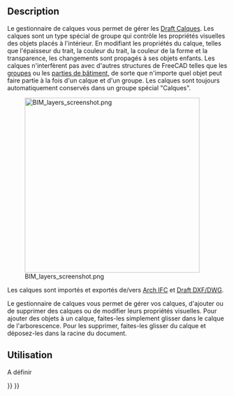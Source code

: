 <languages/>

{{Docnav/fr
|[[Draft_Layer/fr|Calque]]
|[[Draft_AddNamedGroup/fr|Groupe nommé]]
|[[Draft_Workbench/fr|Atelier Draft]]
|IconL=Draft_Layer.svg
|IconR=Draft_AddNamedGroup.svg
|IconC=Workbench_Draft.svg
}}

{{GuiCommand/fr
|Name=Draft LayerManager
|Name/fr=Draft Gestionnaire de calques
|MenuLocation=Utilitaires → Gérer les calques...
|Workbenches=[[Draft_Workbench/fr|Draft]]
|Version=0.21
|SeeAlso=[[BIM_Workbench/fr|Atelier BIM]], [[Draft_Layer/fr|Draft Calque]]
}}

==Description==

Le gestionnaire de calques vous permet de gérer les [[Draft_Layer/fr|Draft Calques]]. Les calques sont un type spécial de groupe qui contrôle les propriétés visuelles des objets placés à l'intérieur. En modifiant les propriétés du calque, telles que l'épaisseur du trait, la couleur du trait, la couleur de la forme et la transparence, les changements sont propagés à ses objets enfants. Les calques n'interfèrent pas avec d'autres structures de FreeCAD telles que les [[Std_Group/fr|groupes]] ou les [[Arch_BuildingPart/fr|parties de bâtiment]], de sorte que n'importe quel objet peut faire partie à la fois d'un calque et d'un groupe. Les calques sont toujours automatiquement conservés dans un groupe spécial "Calques".

[[Image:BIM_layers_screenshot.png|400px]]

Les calques sont importés et exportés de/vers [[Arch_IFC/fr|Arch IFC]] et [[Draft_DXF/fr|Draft DXF/DWG]].

Le gestionnaire de calques vous permet de gérer vos calques, d'ajouter ou de supprimer des calques ou de modifier leurs propriétés visuelles. Pour ajouter des objets à un calque, faites-les simplement glisser dans le calque de l'arborescence. Pour les supprimer, faites-les glisser du calque et déposez-les dans la racine du document.

<span id="Usage"></span>
==Utilisation==

A définir


{{Docnav/fr
|[[Draft_Layer/fr|Calque]]
|[[Draft_AddNamedGroup/fr|Groupe nommé]]
|[[Draft_Workbench/fr|Atelier Draft]]
|IconL=Draft_Layer.svg
|IconR=Draft_AddNamedGroup.svg
|IconC=Workbench_Draft.svg
}}

{{Draft Tools navi{{#translation:}}}}
{{Userdocnavi{{#translation:}}}}